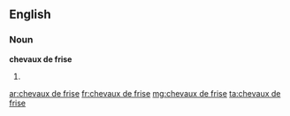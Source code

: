 ==English==

===Noun===
'''chevaux de frise'''

# {{plural of|cheval de frise}}

[[ar:chevaux de frise]]
[[fr:chevaux de frise]]
[[mg:chevaux de frise]]
[[ta:chevaux de frise]]